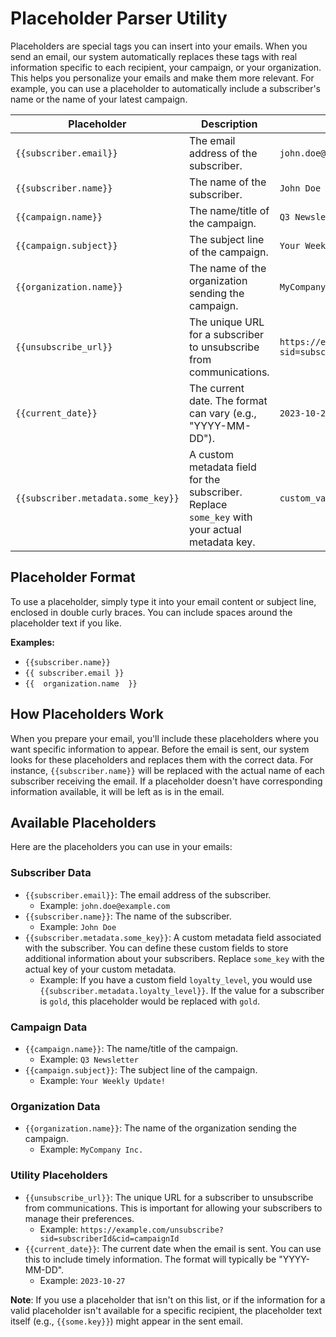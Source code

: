 # Placeholder Parser Utility

Placeholders are special tags you can insert into your emails. When you send an email, our system automatically replaces these tags with real information specific to each recipient, your campaign, or your organization. This helps you personalize your emails and make them more relevant. For example, you can use a placeholder to automatically include a subscriber's name or the name of your latest campaign.

| Placeholder                        | Description                                                                                   | Example                                                           |
| ---------------------------------- | --------------------------------------------------------------------------------------------- | ----------------------------------------------------------------- |
| `{{subscriber.email}}`             | The email address of the subscriber.                                                          | `john.doe@example.com`                                            |
| `{{subscriber.name}}`              | The name of the subscriber.                                                                   | `John Doe`                                                        |
| `{{campaign.name}}`                | The name/title of the campaign.                                                               | `Q3 Newsletter`                                                   |
| `{{campaign.subject}}`             | The subject line of the campaign.                                                             | `Your Weekly Update!`                                             |
| `{{organization.name}}`            | The name of the organization sending the campaign.                                            | `MyCompany Inc.`                                                  |
| `{{unsubscribe_url}}`              | The unique URL for a subscriber to unsubscribe from communications.                           | `https://example.com/unsubscribe?sid=subscriberId&cid=campaignId` |
| `{{current_date}}`                 | The current date. The format can vary (e.g., "YYYY-MM-DD").                                   | `2023-10-27`                                                      |
| `{{subscriber.metadata.some_key}}` | A custom metadata field for the subscriber. Replace `some_key` with your actual metadata key. | `custom_value`                                                    |

## Placeholder Format

To use a placeholder, simply type it into your email content or subject line, enclosed in double curly braces. You can include spaces around the placeholder text if you like.

**Examples:**

- `{{subscriber.name}}`
- `{{ subscriber.email }}`
- `{{  organization.name  }}`

## How Placeholders Work

When you prepare your email, you'll include these placeholders where you want specific information to appear. Before the email is sent, our system looks for these placeholders and replaces them with the correct data. For instance, `{{subscriber.name}}` will be replaced with the actual name of each subscriber receiving the email. If a placeholder doesn't have corresponding information available, it will be left as is in the email.

## Available Placeholders

Here are the placeholders you can use in your emails:

### Subscriber Data

- `{{subscriber.email}}`: The email address of the subscriber.
  - Example: `john.doe@example.com`
- `{{subscriber.name}}`: The name of the subscriber.
  - Example: `John Doe`
- `{{subscriber.metadata.some_key}}`: A custom metadata field associated with the subscriber. You can define these custom fields to store additional information about your subscribers. Replace `some_key` with the actual key of your custom metadata.
  - Example: If you have a custom field `loyalty_level`, you would use `{{subscriber.metadata.loyalty_level}}`. If the value for a subscriber is `gold`, this placeholder would be replaced with `gold`.

### Campaign Data

- `{{campaign.name}}`: The name/title of the campaign.
  - Example: `Q3 Newsletter`
- `{{campaign.subject}}`: The subject line of the campaign.
  - Example: `Your Weekly Update!`

### Organization Data

- `{{organization.name}}`: The name of the organization sending the campaign.
  - Example: `MyCompany Inc.`

### Utility Placeholders

- `{{unsubscribe_url}}`: The unique URL for a subscriber to unsubscribe from communications. This is important for allowing your subscribers to manage their preferences.
  - Example: `https://example.com/unsubscribe?sid=subscriberId&cid=campaignId`
- `{{current_date}}`: The current date when the email is sent. You can use this to include timely information. The format will typically be "YYYY-MM-DD".
  - Example: `2023-10-27`

**Note**: If you use a placeholder that isn't on this list, or if the information for a valid placeholder isn't available for a specific recipient, the placeholder text itself (e.g., `{{some.key}}`) might appear in the sent email.
